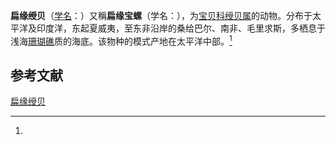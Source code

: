 {{Speciesbox
| name = 扁缘绶贝
| status = 
| status_system = 
| image = Mauritia_depressa_01.JPG
| genus = Mauritia
| species = depressa
| authority = (Gray, 1824)<ref name='id10705'>{{cite web| url =http://www.bioinfo.cn/db05/BjdwSpecies.php?action=view&id=10705| title =扁缘绶贝| work =《中国动物物种编目数据库》| publisher =中国科学院微生物研究所| author =中国科学院动物研究所| accessdate =2009-04-28| deadurl =yes| archiveurl =https://web.archive.org/web/20131203122335/http://www.bioinfo.cn/db05/BjdwSpecies.php?action=view| archivedate =2013-12-03}}</ref>
}}

'''扁缘绶贝'''（[[学名|学名]]：{{lang|la|''Mauritia depressa''}}）又稱'''扁缘宝螺'''（学名：{{lang|la|''Cypraea depressa''}}），为[[宝贝科|宝贝科]][[绶贝属|绶贝属]]的动物。分布于太平洋及印度洋，东起夏威夷，至东非沿岸的桑给巴尔、南非、毛里求斯，多栖息于浅海[[珊瑚礁|珊瑚礁]]质的海底。该物种的模式产地在太平洋中部。<ref name='id10705'/>

== 参考文献 ==
{{reflist}}

{{Commons category|Mauritia depressa}}
{{Taxonbar|from=Q1316461}}

[[Category:绶贝属|扁缘绶贝]]


{{软体动物小作品}}